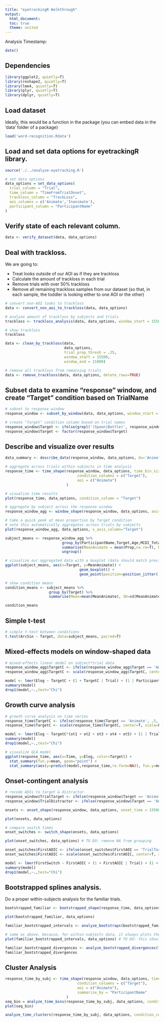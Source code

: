 ```yaml
---
title: "eyetrackingR Walkthrough"
output:
  html_document:
  toc: true
  theme: united
---
```

  
Analysis Timestamp:
```r
date()
```

## Dependencies

```r
library(ggplot2, quietly=T)
library(reshape2, quietly=T)
library(lme4, quietly=T)
library(plyr, quietly=T)
library(dplyr, quietly=T)
```

## Load dataset

Ideally, this would be a function in the package (you can embed data in the 'data' folder of a package)

```r
load('word-recognition.Rdata')
```

## Load and set data options for **eyetrackingR** library.

```r
source('./../analyze-eyetracking.R')

# set data options
data_options = set_data_options( 
  trial_column = "Trial",
  time_column = "TimeFromTrialOnset",
  trackloss_column = "TrackLoss",
  aoi_columns = c('Animate','Inanimate'),
  participant_column = "ParticipantName"
)
```

## Verify state of each relevant column.

```r
data <- verify_dataset(data, data_options)
```

## Deal with trackloss.

We are going to:

* Treat looks outside of our AOI as if they are trackloss
* Calculate the amount of trackloss in each trial
* Remove trials with over 50% trackloss
* Remove all remaining trackloss samples from our dataset (so that, in each sample, the toddler is looking either to one AOI or the other)

```r
# convert non-AOI looks to trackloss
data <- convert_non_aoi_to_trackloss(data, data_options)

# analyze amount of trackloss by subjects and trials
trackloss <- trackloss_analysis(data, data_options, window_start = 15500, window_end = 21000)

# show trackloss
trackloss

data <- clean_by_trackloss(data,
                           data_options, 
                           trial_prop_thresh = .25,
                           window_start = 15500,
                           window_end = 21000)

# remove all trackloss from remaining trials
data <- remove_trackloss(data, data_options, delete_rows=TRUE)
```

## Subset data to examine "response" window, and create "Target" condition based on TrialName

```r
# subset to response window
response_window <- subset_by_window(data, data_options, window_start = 15500, window_end = 21000)

# create "Target" condition column based on trial names
response_window$Target <- ifelse(grepl('(Spoon|Bottle)', response_window$Trial), 'Inanimate', 'Animate')
response_window$Target <- factor(response_window$Target)
```

## Describe and visualize over results

```r
data_summary <- describe_data(response_window, data_options, dv='Animate', factors=c('ParticipantName','Target'))

# aggregate across trials within subjects in time analysis
response_time <- time_shape(response_window, data_options, time_bin_size = 100, 
                                 condition_columns = c("Target"),
                                 aoi = c("Animate")
                            )

# visualize time results
plot(response_time, data_options, condition_column = "Target")

# aggregate by subject across the response window
response_window_agg <- window_shape(response_window, data_options, aoi='Animate', condition_columns=c('Target','Age','MCDI_Total'))

# take a quick peek at mean proportion by Target condition
# note this automatically aggregates across trials by subjects
plot(response_window_agg, data_options, x_axis_column="Target")

subject_means <- response_window_agg %>%
                          group_by(ParticipantName,Target,Age,MCDI_Total) %>%
                          summarise(MeanAnimate = mean(Prop,na.rm=T), N=length(Prop), ArcSin = asin(sqrt(MeanAnimate))) %>%
                          ungroup()

# visualize our aggregated data with a boxplot (data should match previous plot)
ggplot(subject_means, aes(x=Target, y=MeanAnimate)) +
                                  geom_boxplot() +
                                  geom_point(position=position_jitter(.1))

# show condition means
condition_means <- subject_means %>%
                    group_by(Target) %>%
                    summarise(Mean=mean(MeanAnimate), SD=sd(MeanAnimate), N=length(MeanAnimate))

condition_means
```

## Simple t-test

```r
# simple t-test between conditions
t.test(ArcSin ~ Target, data=subject_means, paired=T)
```

## Mixed-effects models on window-shaped data

```r
# mixed-effects linear model on subject*trial data
response_window_agg$TargetC <- ifelse(response_window_agg$Target == 'Animate', .5, -.5)
response_window_agg$TargetC <- scale(response_window_agg$TargetC, center=T, scale=F)

model <- lmer(Elog ~ TargetC + (1 + TargetC | Trial) + (1 | ParticipantName), data = response_window_agg, REML = F)
summary(model)
drop1(model,~.,test="Chi")
```

## Growth curve analysis

```r
# growth curve analysis on time series
response_time$TargetC <- ifelse(response_time$Target == 'Animate', .5, -.5)
response_time$TargetC <- scale(response_time$TargetC, center=T, scale=F)

model <- lmer(Elog ~ TargetC*(ot1 + ot2 + ot3 + ot4 + ot5) + (1 | Trial) + (1 | ParticipantName), data = response_time, REML = F)
summary(model)
drop1(model,~.,test="Chi")

# visualize GCA model
ggplot(response_time, aes(x=Time, y=Elog, color=Target)) +
  stat_summary(fun.y=mean, geom="point") +
  stat_summary(aes(y=predict(model,response_time,re.form=NA)), fun.y=mean, geom="line", linetype='solid', size=2)
```

## Onset-contingent analysis

```r
# recode AOIs to target & distractor
response_window$TrialTarget <- ifelse(response_window$Target == 'Animate', response_window$Animate, response_window$Inanimate)
response_window$TrialDistractor <- ifelse(response_window$Target == 'Animate', response_window$Inanimate, response_window$Animate)

onsets <- onset_shape(response_window, data_options, onset_time = 15500, fixation_window_length = 100, target_aoi='TrialTarget')

plot(onsets, data_options)

# compare switch times
onset_switches <- switch_shape(onsets, data_options)

plot(onset_switches, data_options) # TO DO: remove NA from grouping

onset_switches$FirstAOIC <- ifelse(onset_switches$FirstAOI == 'TrialTarget', .5, -.5)
onset_switches$FirstAOIC <- scale(onset_switches$FirstAOIC, center=T, scale=F)

model <- lmer(FirstSwitch ~ FirstAOIC + (1 + FirstAOIC | Trial) + (1 + FirstAOIC | ParticipantName), data=onset_switches, REML=F)
summary(model)
drop1(model,~.,test="Chi")
```

## Bootstrapped splines analysis.

Do a proper within-subjects analysis for the familiar trials.

```r
bootstrapped_familiar <- bootstrapped_shape(response_time, data_options, condition_column = 'Target', within_subj = TRUE, samples = 1000, resolution = 100, alpha = .05, smoother = 'smooth.spline') 

plot(bootstrapped_familiar, data_options)

familiar_bootstrapped_intervals <- analyze_bootstraps(bootstrapped_familiar, data_options)

# same as above, because, for within-subjects data, it always plots the difference score estimates
plot(familiar_bootstrapped_intervals, data_options) # TO DO: this should tell you in which direction the difference was taken

familiar_bootstrapped_divergences <- analyze_bootstrapped_divergences(familiar_bootstrapped_intervals, data_options)
familiar_bootstrapped_divergences
```


## Cluster Analysis

```r
response_time_by_subj <- time_shape(response_window, data_options, time_bin_size = 100, 
                                 condition_columns = c("Target"),
                                 aoi = c("Animate"), 
                                 summarize_by = "ParticipantName"
                            )
seq_bin = analyze_time_bins(response_time_by_subj, data_options, condition_column = "Target", paired = TRUE)
plot(seq_bin) 

analyze_time_clusters(response_time_by_subj, data_options, condition_column = "Target", within_subj = TRUE, paired= TRUE, samples=25)

```





